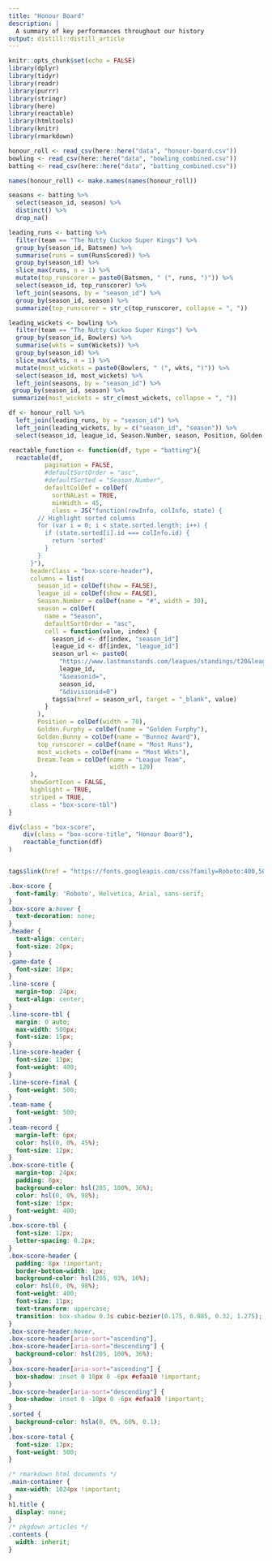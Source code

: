 ```yaml
---
title: "Honour Board"
description: |
  A summary of key performances throughout our history
output: distill::distill_article
---
```


```r
knitr::opts_chunk$set(echo = FALSE)
library(dplyr)
library(tidyr)
library(readr)
library(purrr)
library(stringr)
library(here)
library(reactable)
library(htmltools)
library(knitr)
library(rmarkdown)
```


```r
honour_roll <- read_csv(here::here("data", "honour-board.csv"))
bowling <- read_csv(here::here("data", "bowling_combined.csv"))
batting <- read_csv(here::here("data", "batting_combined.csv"))

names(honour_roll) <- make.names(names(honour_roll))
```

```r
seasons <- batting %>%
  select(season_id, season) %>% 
  distinct() %>%
  drop_na()

leading_runs <- batting %>% 
  filter(team == "The Nutty Cuckoo Super Kings") %>% 
  group_by(season_id, Batsmen) %>% 
  summarise(runs = sum(RunsScored)) %>%
  group_by(season_id) %>%
  slice_max(runs, n = 1) %>%
  mutate(top_runscorer = paste0(Batsmen, " (", runs, ")")) %>%
  select(season_id, top_runscorer) %>%
  left_join(seasons, by = "season_id") %>%
  group_by(season_id, season) %>%
  summarize(top_runscorer = str_c(top_runscorer, collapse = ", "))

leading_wickets <- bowling %>% 
  filter(team == "The Nutty Cuckoo Super Kings") %>% 
  group_by(season_id, Bowlers) %>% 
  summarise(wkts = sum(Wickets)) %>%
  group_by(season_id) %>%
  slice_max(wkts, n = 1) %>%
  mutate(most_wickets = paste0(Bowlers, " (", wkts, ")")) %>%
  select(season_id, most_wickets) %>%
  left_join(seasons, by = "season_id") %>%
 group_by(season_id, season) %>%
 summarize(most_wickets = str_c(most_wickets, collapse = ", "))

```


```r
df <- honour_roll %>%
  left_join(leading_runs, by = "season_id") %>%
  left_join(leading_wickets, by = c("season_id", "season")) %>%
  select(season_id, league_id, Season.Number, season, Position, Golden.Furphy, Golden.Bunny, top_runscorer, most_wickets, everything())
```


```r
reactable_function <- function(df, type = "batting"){
  reactable(df, 
          pagination = FALSE,
          #defaultSortOrder = "asc",
          #defaultSorted = "Season.Number",
          defaultColDef = colDef(
            sortNALast = TRUE,
            minWidth = 45,
            class = JS("function(rowInfo, colInfo, state) {
        // Highlight sorted columns
        for (var i = 0; i < state.sorted.length; i++) {
          if (state.sorted[i].id === colInfo.id) {
            return 'sorted'
          }
        }
      }"),
      headerClass = "box-score-header"),
      columns = list(      
        season_id = colDef(show = FALSE),
        league_id = colDef(show = FALSE),
        Season.Number = colDef(name = "#", width = 30),
        season = colDef(
          name = "Season",
          defaultSortOrder = "asc",
          cell = function(value, index) {
            season_id <- df[index, "season_id"]
            league_id <- df[index, "league_id"]
            season_url <- paste0(
              "https://www.lastmanstands.com/leagues/standings/t20&leagueid=",
              league_id,
              "&seasonid=",
              season_id,
              "&divisionid=0")
            tags$a(href = season_url, target = "_blank", value)
          }
        ),
        Position = colDef(width = 70),
        Golden.Furphy = colDef(name = "Golden Furphy"),
        Golden.Bunny = colDef(name = "Bunnoz Award"),
        top_runscorer = colDef(name = "Most Runs"),
        most_wickets = colDef(name = "Most Wkts"),
        Dream.Team = colDef(name = "League Team",
                            width = 120)
      ),
      showSortIcon = FALSE,
      highlight = TRUE,
      striped = TRUE,
      class = "box-score-tbl")
}
```
```r

div(class = "box-score",
    div(class = "box-score-title", "Honour Board"),
    reactable_function(df)
)


```


```r
```

```r
tags$link(href = "https://fonts.googleapis.com/css?family=Roboto:400,500&display=fallback", rel = "stylesheet")
```

```css
.box-score {
  font-family: 'Roboto', Helvetica, Arial, sans-serif;
}
.box-score a:hover {
  text-decoration: none;
}
.header {
  text-align: center;
  font-size: 20px;
}
.game-date {
  font-size: 16px;
}
.line-score {
  margin-top: 24px;
  text-align: center;
}
.line-score-tbl {
  margin: 0 auto;
  max-width: 500px;
  font-size: 15px;
}
.line-score-header {
  font-size: 13px;
  font-weight: 400;
}
.line-score-final {
  font-weight: 500;
}
.team-name {
  font-weight: 500;
}
.team-record {
  margin-left: 6px;
  color: hsl(0, 0%, 45%);
  font-size: 12px;
}
.box-score-title {
  margin-top: 24px;
  padding: 8px;
  background-color: hsl(205, 100%, 36%);
  color: hsl(0, 0%, 98%);
  font-size: 15px;
  font-weight: 400;
}
.box-score-tbl {
  font-size: 12px;
  letter-spacing: 0.2px;
}
.box-score-header {
  padding: 8px !important;
  border-bottom-width: 1px;
  background-color: hsl(205, 93%, 16%);
  color: hsl(0, 0%, 98%);
  font-weight: 400;
  font-size: 11px;
  text-transform: uppercase;
  transition: box-shadow 0.3s cubic-bezier(0.175, 0.885, 0.32, 1.275);
}
.box-score-header:hover,
.box-score-header[aria-sort="ascending"],
.box-score-header[aria-sort="descending"] {
  background-color: hsl(205, 100%, 36%);
}
.box-score-header[aria-sort="ascending"] {
  box-shadow: inset 0 10px 0 -6px #efaa10 !important;
}
.box-score-header[aria-sort="descending"] {
  box-shadow: inset 0 -10px 0 -6px #efaa10 !important;
}
.sorted {
  background-color: hsla(0, 0%, 60%, 0.1);
}
.box-score-total {
  font-size: 13px;
  font-weight: 500;
}
```

```css
/* rmarkdown html documents */
.main-container {
  max-width: 1024px !important;
}
h1.title {
  display: none;
}
/* pkgdown articles */
.contents {
  width: inherit;
}
```

